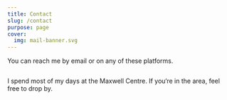 ```yaml
---
title: Contact
slug: /contact
purpose: page
cover:
  img: mail-banner.svg
---
```



You can reach me by email or on any of these platforms.

<div style="display: grid; grid-gap: 2em; grid-auto-flow: column; margin: 1em auto;">
  <a href="https://github.com/janosh" title="Github">
    <Github size="2.5em" />
  </a>
  <a href="https://linkedin.com/in/janosh-riebesell" title="LinkedIn">
    <LinkedinIn size="2.5em" />
  </a>
  <a href="mailto:janosh.riebesell@gmail.com" title="Email">
    <Email size="2.5em" />
  </a>
</div>

I spend most of my days at the Maxwell Centre. If you‘re in the area, feel free to drop by.

<MapEmbed place="Maxwell+Centre,Cambridge,UK" title="Contact Map" />
